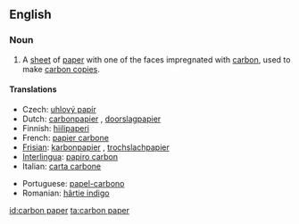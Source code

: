 ==English==

===Noun===
{{en-noun|sg=[[carbon]] [[paper]]}}

# A [[sheet]] of [[paper]] with one of the faces impregnated with [[carbon]], used to make [[carbon copy|carbon copies]].

====Translations====
{{trans-top|sheet of paper used to make carbon copies}}
*Czech: [[uhlový papír]]  {{m}}
*Dutch: [[carbonpapier]] {{n}}, [[doorslagpapier]] {{n}}
*Finnish: [[hiilipaperi]]
*French: [[papier carbone]] {{m}}
*[[Frisian]]: [[karbonpapier]] {{n}}, [[trochslachpapier]] {{n}}
*[[Interlingua]]: [[papiro carbon]]
*Italian: [[carta carbone]]  {{f}}
{{trans-mid}}
*Portuguese: [[papel-carbono]] {{m}}
*Romanian: [[hârtie indigo]] {{f}}
{{trans-bottom}}

[[id:carbon paper]]
[[ta:carbon paper]]